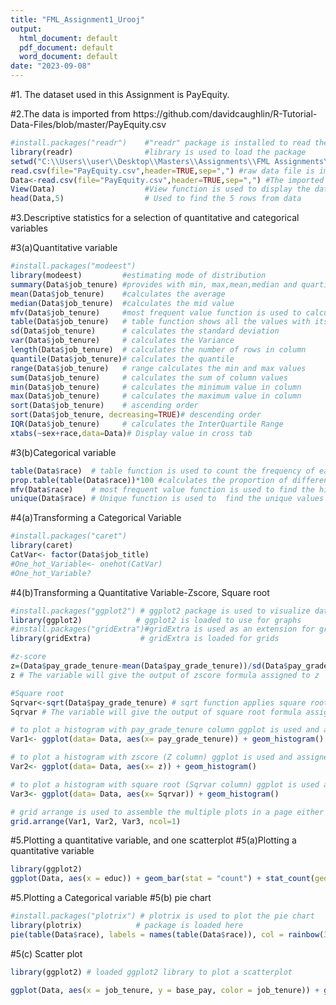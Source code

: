 ---
title: "FML_Assignment1_Urooj"
output:
  html_document: default
  pdf_document: default
  word_document: default
date: "2023-09-08"
---

#1. The dataset used in this Assignment is PayEquity. 

#2.The data is imported from https://github.com/davidcaughlin/R-Tutorial-Data-Files/blob/master/PayEquity.csv 

```{r}
#install.packages("readr")    #"readr" package is installed to read the files
library(readr)                #library is used to load the package
setwd("C:\\Users\\user\\Desktop\\Masters\\Assignments\\FML Assignments\\Urooj_FML_Assignment")
read.csv(file="PayEquity.csv",header=TRUE,sep=",") #raw data file is imported using the                                                        read.csv function
Data<-read.csv(file="PayEquity.csv",header=TRUE,sep=",") #The imported file is assigned to                                                           a Data frame "Data"
View(Data)                    #View function is used to display the data
head(Data,5)                  # Used to find the 5 rows from data
```

#3.Descriptive statistics for a selection of quantitative and categorical variables

#3(a)Quantitative variable

```{r}
#install.packages("modeest")
library(modeest)         #estimating mode of distribution
summary(Data$job_tenure) #provides with min, max,mean,median and quartiles of attribute
mean(Data$job_tenure)    #calculates the average
median(Data$job_tenure)  #calculates the mid value
mfv(Data$job_tenure)     #most frequent value function is used to calculate mode
table(Data$job_tenure)   # table function shows all the values with its frequency
sd(Data$job_tenure)      # calculates the standard deviation
var(Data$job_tenure)     # calculates the Variance
length(Data$job_tenure)  # calculates the number of rows in column
quantile(Data$job_tenure)# calculates the quantile
range(Data$job_tenure)   # range calculates the min and max values
sum(Data$job_tenure)     # calculates the sum of column values
min(Data$job_tenure)     # calculates the minimum value in column
max(Data$job_tenure)     # calculates the maximum value in column
sort(Data$job_tenure)    # ascending order
sort(Data$job_tenure, decreasing=TRUE)# descending order
IQR(Data$job_tenure)     # calculates the InterQuartile Range
xtabs(~sex+race,data=Data)# Display value in cross tab
```

#3(b)Categorical variable

```{r}
table(Data$race)  # table function is used to count the frequency of each categorical value
prop.table(table(Data$race))*100 #calculates the proportion of different categories
mfv(Data$race)    # most frequent value function is used to find the highest frequent categorical value in a column
unique(Data$race) # Unique function is used to  find the unique values in a column by removing the duplicates
```

#4(a)Transforming a Categorical Variable

```{r}
#install.packages("caret")
library(caret)
CatVar<- factor(Data$job_title)
#One_hot_Variable<- onehot(CatVar)
#One_hot_Variable?

```
#4(b)Transforming a Quantitative Variable-Zscore, Square root
```{r}
#install.packages("ggplot2") # ggplot2 package is used to visualize data and plot the charts
library(ggplot2)            # ggplot2 is loaded to use for graphs
#install.packages("gridExtra")#gridExtra is used as an extension for grids
library(gridExtra)           # gridExtra is loaded for grids

#z-score
z=(Data$pay_grade_tenure-mean(Data$pay_grade_tenure))/sd(Data$pay_grade_tenure) #calculating the z score
z # The variable will give the output of zscore formula assigned to z 

#Square root
Sqrvar<-sqrt(Data$pay_grade_tenure) # sqrt function applies square root to each value in the column
Sqrvar # The variable will give the output of square root formula assigned to Sqrvar 

# to plot a histogram with pay_grade_tenure column ggplot is used and assigned to Var1 variable
Var1<- ggplot(data= Data, aes(x= pay_grade_tenure)) + geom_histogram()

# to plot a histogram with zscore (Z column) ggplot is used and assigned to Var2 variable
Var2<- ggplot(data= Data, aes(x= z)) + geom_histogram()

# to plot a histogram with square root (Sqrvar column) ggplot is used and assigned to Var3 variable
Var3<- ggplot(data= Data, aes(x= Sqrvar)) + geom_histogram()

# grid arrange is used to assemble the multiple plots in a page either in rows or columns specified
grid.arrange(Var1, Var2, Var3, ncol=1) 
```


#5.Plotting a quantitative variable, and one scatterplot
#5(a)Plotting a quantitative variable

```{r}
library(ggplot2)
ggplot(Data, aes(x = educ)) + geom_bar(stat = "count") + stat_count(geom = "text", aes(label = after_stat(count)), na.rm = TRUE) # a bar graph is plotted using ggplot function, x axis as "educ" column and y as count of "educ" by providing data values and labels for bars
```

#5.Plotting a Categorical variable
#5(b) pie chart

```{r}
#install.packages("plotrix") # plotrix is used to plot the pie chart
library(plotrix)            # package is loaded here
pie(table(Data$race), labels = names(table(Data$race)), col = rainbow(3)) # pie chart is drawn with race categorical value by providing names of data values and colouring pie
```

#5(c) Scatter plot
```{r}
library(ggplot2) # loaded ggplot2 library to plot a scatterplot

ggplot(Data, aes(x = job_tenure, y = base_pay, color = job_tenure)) + geom_point() #scatter plot is plotted using job_tenure as x, base_pay as y and coloured data points from darker to lighter for higher to lower tenure

```